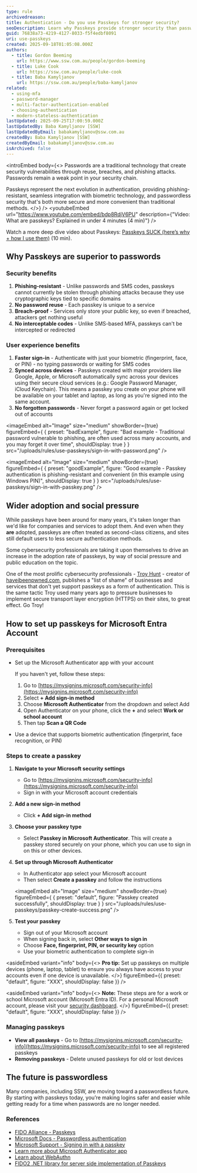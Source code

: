 ```yaml
---
type: rule
archivedreason:
title: Authentication - Do you use Passkeys for stronger security?
seoDescription: Learn why Passkeys provide stronger security than passwords and MFA, offering phishing-resistant authentication with biometric verification and eliminating password reuse vulnerabilities.
guid: 76838a73-4219-4127-8033-f5f4edbf8091
uri: use-passkeys
created: 2025-09-18T01:05:08.000Z
authors:
  - title: Gordon Beeming
    url: https://www.ssw.com.au/people/gordon-beeming
  - title: Luke Cook
    url: https://ssw.com.au/people/luke-cook
  - title: Baba Kamyljanov
    url: https://ssw.com.au/people/baba-kamyljanov
related:
  - using-mfa
  - password-manager
  - multi-factor-authentication-enabled
  - choosing-authentication
  - modern-stateless-authentication
lastUpdated: 2025-09-25T17:00:59.000Z
lastUpdatedBy: Baba Kamyljanov [SSW]
lastUpdatedByEmail: babakamyljanov@ssw.com.au
createdBy: Baba Kamyljanov [SSW]
createdByEmail: babakamyljanov@ssw.com.au
isArchived: false
---
```


<introEmbed
  body={<>
Passwords are a traditional technology that create security vulnerabilities through reuse, breaches, and phishing attacks. Passwords remain a weak point in your security chain.

Passkeys represent the next evolution in authentication, providing phishing-resistant, seamless integration with biometric technology, and passwordless security that's both more secure and more convenient than traditional methods.
  </>}
/>
<youtubeEmbed url="https://www.youtube.com/embed/bdp8RdjV6PU" description={"Video: What are passkeys? Explained in under 4 minutes (4 min)"} />

Watch a more deep dive video about Passkeys: [Passkeys SUCK (here’s why + how I use them)](https://youtu.be/_tQbWop1P7o) (10 min).

## Why Passkeys are superior to passwords

### Security benefits

1. **Phishing-resistant** - Unlike passwords and SMS codes, passkeys cannot currently be stolen through phishing attacks because they use cryptographic keys tied to specific domains
2. **No password reuse** - Each passkey is unique to a service
3. **Breach-proof** - Services only store your public key, so even if breached, attackers get nothing useful
4. **No interceptable codes** - Unlike SMS-based MFA, passkeys can't be intercepted or redirected

### User experience benefits

1. **Faster sign-in** - Authenticate with just your biometric (fingerprint, face, or PIN) - no typing passwords or waiting for SMS codes
2. **Synced across devices** - Passkeys created with major providers like Google, Apple, or Microsoft automatically sync across your devices using their secure cloud services (e.g.: Google Password Manager, iCloud Keychain). This means a passkey you create on your phone will be available on your tablet and laptop, as long as you're signed into the same account.
3. **No forgotten passwords** - Never forget a password again or get locked out of accounts

<imageEmbed
  alt="Image"
  size="medium"
  showBorder={true}
  figureEmbed={ {
    preset: "badExample",
    figure: "Bad example - Traditional password vulnerable to phishing, are often used across many accounts, and you may forget it over time",
    shouldDisplay: true
  } }
  src="/uploads/rules/use-passkeys/sign-in-with-password.png"
/>

<imageEmbed
  alt="Image"
  size="medium"
  showBorder={true}
  figureEmbed={ {
    preset: "goodExample",
    figure: "Good example - Passkey authentication is phishing-resistant and convenient (in this example using Windows PIN)",
    shouldDisplay: true
  } }
  src="/uploads/rules/use-passkeys/sign-in-with-passkey.png"
/>

## Wider adoption and social pressure

While passkeys have been around for many years, it's taken longer than we'd like for companies and services to adopt them. And even when they **are** adopted, passkeys are often treated as second-class citizens, and sites still default users to less secure authentication methods.

Some cybersecurity professionals are taking it upon themselves to drive an increase in the adoption rate of passkeys, by way of social pressure and public education on the topic.

One of the most prolific cybersecurity professionals - [Troy Hunt](https://www.troyhunt.com) - creator of [haveibeenpwned.com](https://haveibeenpwned.com/), publishes a "list of shame" of businesses and services that don't yet support passkeys as a form of authentication. This is the same tactic Troy used many years ago to pressure businesses to implement secure transport layer encryption (HTTPS) on their sites, to great effect. Go Troy!

## How to set up passkeys for Microsoft Entra Account

### Prerequisites

* Set up the Microsoft Authenticator app with your account

  If you haven't yet, follow these steps:
   1. Go to [https://mysignins.microsoft.com/security-info](https://mysignins.microsoft.com/security-info)
   2. Select **+ Add sign-in method**
   3. Choose **Microsoft Authenticator** from the dropdown and select Add
   4. Open Authenticator on your phone, click the **+** and select **Work or school account**
   5. Then tap **Scan a QR Code**
* Use a device that supports biometric authentication (fingerprint, face recognition, or PIN)

### Steps to create a passkey

1. **Navigate to your Microsoft security settings**

   * Go to [https://mysignins.microsoft.com/security-info](https://mysignins.microsoft.com/security-info)
   * Sign in with your Microsoft account credentials

2. **Add a new sign-in method**

   * Click **+ Add sign-in method**

3. **Choose your passkey type**

   * Select **Passkey in Microsoft Authenticator**. This will create a passkey stored securely on your phone, which you can use to sign in on this or other devices.

4. **Set up through Microsoft Authenticator**

   * In Authenticator app select your Microsoft account
   * Then select **Create a passkey** and follow the instructions

   <imageEmbed
  alt="Image"
  size="medium"
  showBorder={true}
  figureEmbed={ {
    preset: "default",
    figure: "Passkey created successfully",
    shouldDisplay: true
  } }
  src="/uploads/rules/use-passkeys/passkey-create-success.png"
/>

5. **Test your passkey**

   * Sign out of your Microsoft account
   * When signing back in, select **Other ways to sign in**
   * Choose **Face, fingerprint, PIN, or security key** option
   * Use your biometric authentication to complete sign-in

<asideEmbed
  variant="info"
  body={<>
    **Pro tip:** Set up passkeys on multiple devices (phone, laptop, tablet) to ensure you always have access to your accounts even if one device is unavailable.
  </>}
  figureEmbed={{
    preset: "default",
    figure: "XXX",
    shouldDisplay: false
  }}
/>

<asideEmbed
  variant="info"
  body={<>
    **Note:** These steps are for a work or school Microsoft account (Microsoft Entra ID). For a personal Microsoft account, please visit your [security dashboard](https://account.microsoft.com/security).
  </>}
  figureEmbed={{
    preset: "default",
    figure: "XXX",
    shouldDisplay: false
  }}
/>

### Managing passkeys

* **View all passkeys** - Go to [https://mysignins.microsoft.com/security-info](https://mysignins.microsoft.com/security-info) to see all registered passkeys
* **Removing passkeys** - Delete unused passkeys for old or lost devices

## The future is passwordless

Many companies, including SSW, are moving toward a passwordless future. By starting with passkeys today, you’re making logins safer and easier while getting ready for a time when passwords are no longer needed.

### References

* [FIDO Alliance - Passkeys](https://fidoalliance.org/passkeys/)
* [Microsoft Docs - Passwordless authentication](https://learn.microsoft.com/en-us/entra/identity/authentication/concept-authentication-passwordless)
* [Microsoft Support - Signing in with a passkey](https://support.microsoft.com/en-us/account-billing/signing-in-with-a-passkey-09a49a86-ca47-406c-8acc-ed0e3c852c6d)
* [Learn more about Microsoft Authenticator app](https://support.microsoft.com/en-us/account-billing/about-microsoft-authenticator-9783c865-0308-42fb-a519-8cf666fe0acc)
* [Learn about WebAuthn](https://webauthn.io/)
* [FIDO2 .NET library for server side implementation of Passkeys](https://github.com/passwordless-lib/fido2-net-lib)
